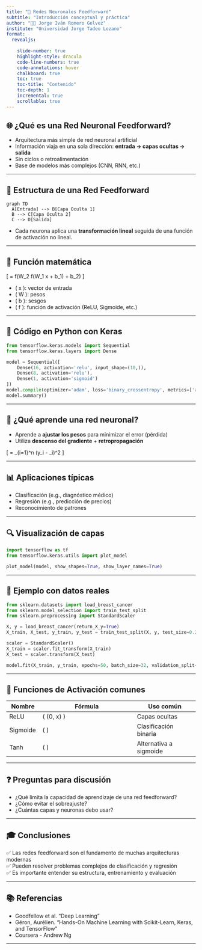 ```yaml
---
title: "🧠 Redes Neuronales Feedforward"
subtitle: "Introducción conceptual y práctica"
author: "👨‍🏫 Jorge Iván Romero Gelvez"
institute: "Universidad Jorge Tadeo Lozano"
format:
  revealjs:
    
    slide-number: true
    highlight-style: dracula
    code-line-numbers: true
    code-annotations: hover
    chalkboard: true
    toc: true
    toc-title: "Contenido"
    toc-depth: 1
    incremental: true
    scrollable: true
---
```


## 🌐 ¿Qué es una Red Neuronal Feedforward?

- Arquitectura más simple de red neuronal artificial
- Información viaja en una sola dirección: **entrada → capas ocultas → salida**
- Sin ciclos o retroalimentación
- Base de modelos más complejos (CNN, RNN, etc.)

---

## 🔩 Estructura de una Red Feedforward

```mermaid
graph TD
  A[Entrada] --> B[Capa Oculta 1]
  B --> C[Capa Oculta 2]
  C --> D[Salida]
```

- Cada neurona aplica una **transformación lineal** seguida de una función de activación no lineal.

---

## 🧮 Función matemática

\[
\hat{y} = f(W_2 \cdot f(W_1 \cdot x + b_1) + b_2)
\]

- \( x \): vector de entrada  
- \( W \): pesos  
- \( b \): sesgos  
- \( f \): función de activación (ReLU, Sigmoide, etc.)

---

## 🔧 Código en Python con Keras

```python
from tensorflow.keras.models import Sequential
from tensorflow.keras.layers import Dense

model = Sequential([
    Dense(16, activation='relu', input_shape=(10,)),
    Dense(8, activation='relu'),
    Dense(1, activation='sigmoid')
])
model.compile(optimizer='adam', loss='binary_crossentropy', metrics=['accuracy'])
model.summary()
```

---

## 🧠 ¿Qué aprende una red neuronal?

- Aprende a **ajustar los pesos** para minimizar el error (pérdida)
- Utiliza **descenso del gradiente** + **retropropagación**

\[
\text{Error} = \frac{1}{n} \sum_{i=1}^n (y_i - \hat{y}_i)^2
\]

---

## 📊 Aplicaciones típicas

- Clasificación (e.g., diagnóstico médico)
- Regresión (e.g., predicción de precios)
- Reconocimiento de patrones

---

## 🔍 Visualización de capas

```python
import tensorflow as tf
from tensorflow.keras.utils import plot_model

plot_model(model, show_shapes=True, show_layer_names=True)
```

---

## 🧪 Ejemplo con datos reales

```python
from sklearn.datasets import load_breast_cancer
from sklearn.model_selection import train_test_split
from sklearn.preprocessing import StandardScaler

X, y = load_breast_cancer(return_X_y=True)
X_train, X_test, y_train, y_test = train_test_split(X, y, test_size=0.2)

scaler = StandardScaler()
X_train = scaler.fit_transform(X_train)
X_test = scaler.transform(X_test)

model.fit(X_train, y_train, epochs=50, batch_size=32, validation_split=0.2)
```

---

## 🧩 Funciones de Activación comunes

| Nombre      | Fórmula                            | Uso común             |
|-------------|------------------------------------|------------------------|
| ReLU        | \( \max(0, x) \)                  | Capas ocultas         |
| Sigmoide    | \( \frac{1}{1 + e^{-x}} \)        | Clasificación binaria |
| Tanh        | \( \frac{e^x - e^{-x}}{e^x + e^{-x}} \) | Alternativa a sigmoide |

---

## ❓ Preguntas para discusión

- ¿Qué limita la capacidad de aprendizaje de una red feedforward?
- ¿Cómo evitar el sobreajuste?
- ¿Cuántas capas y neuronas debo usar?

---

## 🎓 Conclusiones

✅ Las redes feedforward son el fundamento de muchas arquitecturas modernas  
✅ Pueden resolver problemas complejos de clasificación y regresión  
✅ Es importante entender su estructura, entrenamiento y evaluación

---

## 📚 Referencias

- Goodfellow et al. "Deep Learning"
- Géron, Aurélien. "Hands-On Machine Learning with Scikit-Learn, Keras, and TensorFlow"
- Coursera - Andrew Ng

---

